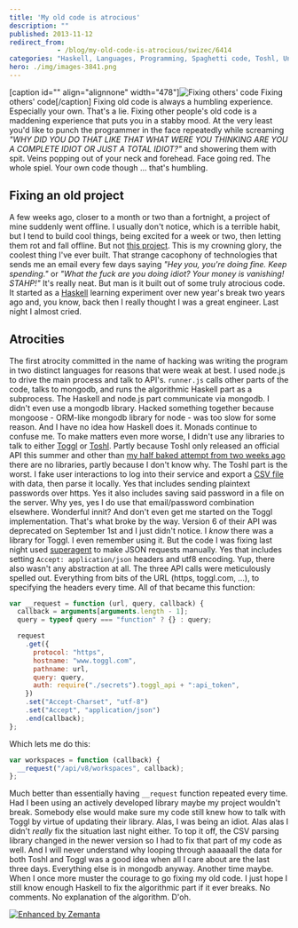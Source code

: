 ```yaml
---
title: 'My old code is atrocious'
description: ""
published: 2013-11-12
redirect_from: 
            - /blog/my-old-code-is-atrocious/swizec/6414
categories: "Haskell, Languages, Programming, Spaghetti code, Toshl, Uncategorized"
hero: ./img/images-3841.png
---
```

\[caption id=&quot;&quot; align=&quot;alignnone&quot; width=&quot;478&quot;]![Fixing others' code](./img/images-3841.png "Fixing others' code") Fixing others&#x27; code\[/caption] Fixing old code is always a humbling experience. Especially your own. That&#x27;s a lie. Fixing other people&#x27;s old code is a maddening experience that puts you in a stabby mood. At the very least you&#x27;d like to punch the programmer in the face repeatedly while screaming _&quot;WHY DID YOU DO THAT LIKE THAT WHAT WERE YOU THINKING ARE YOU A COMPLETE IDIOT OR JUST A TOTAL IDIOT?&quot;_ and showering them with spit. Veins popping out of your neck and forehead. Face going red. The whole spiel. Your own code though ... that&#x27;s humbling.

## Fixing an old project

A few weeks ago, closer to a month or two than a fortnight, a project of mine suddenly went offline. I usually don&#x27;t notice, which is a terrible habit, but I tend to build cool things, being excited for a week or two, then letting them rot and fall offline. But not [this project](https://github.com/Swizec/Personal-Runway). This is my crowning glory, the coolest thing I&#x27;ve ever built. That strange cacophony of technologies that sends me an email every few days saying _&quot;Hey you, you&#x27;re doing fine. Keep spending.&quot;_ or _&quot;What the fuck are you doing idiot? Your money is vanishing! STAHP!&quot;_ It&#x27;s really neat. But man is it built out of some truly atrocious code. It started as a [Haskell](http://haskell.org "Haskell (programming language)") learning experiment over new year&#x27;s break two years ago and, you know, back then I really thought I was a great engineer. Last night I almost cried.

## Atrocities

The first atrocity committed in the name of hacking was writing the program in two distinct languages for reasons that were weak at best. I used node.js to drive the main process and talk to API&#x27;s. `runner.js` calls other parts of the code, talks to mongodb, and runs the algorithmic Haskell part as a subprocess. The Haskell and node.js part communicate via mongodb. I didn&#x27;t even use a mongodb library. Hacked something together because mongoose - ORM-like mongodb library for node - was too slow for some reason. And I have no idea how Haskell does it. Monads continue to confuse me. To make matters even more worse, I didn&#x27;t use any libraries to talk to either [Toggl](http://www.toggl.com "Toggl.com") or [Toshl](http://toshl.com/). Partly because Toshl only released an official API this summer and other than [my half baked attempt from two weeks ago](http://swizec.com/blog/about-achieving-polymorphism-in-javascript/swizec/6370) there are no libraries, partly because I don&#x27;t know why. The Toshl part is the worst. I fake user interactions to log into their service and export a [CSV file](http://en.wikipedia.org/wiki/Comma-separated_values "Comma-separated values") with data, then parse it locally. Yes that includes sending plaintext passwords over https. Yes it also includes saving said password in a file on the server. Why yes, yes I do use that email/password combination elsewhere. Wonderful innit? And don&#x27;t even get me started on the Toggl implementation. That&#x27;s what broke by the way. Version 6 of their API was deprecated on September 1st and I just didn&#x27;t notice. I _know_ there was a library for Toggl. I even remember using it. But the code I was fixing last night used [superagent](https://github.com/visionmedia/superagent) to make JSON requests manually. Yes that includes setting `Accept: application/json` headers and utf8 encoding. Yup, there also wasn&#x27;t any abstraction at all. The three API calls were meticulously spelled out. Everything from bits of the URL (https, toggl.com, ...), to specifying the headers every time. All of that became this function:

```javascript
var __request = function (url, query, callback) {
  callback = arguments[arguments.length - 1];
  query = typeof query === "function" ? {} : query;

  request
    .get({
      protocol: "https",
      hostname: "www.toggl.com",
      pathname: url,
      query: query,
      auth: require("./secrets").toggl_api + ":api_token",
    })
    .set("Accept-Charset", "utf-8")
    .set("Accept", "application/json")
    .end(callback);
};
```

Which lets me do this:

```javascript
var workspaces = function (callback) {
  __request("/api/v8/workspaces", callback);
};
```

Much better than essentially having `__request` function repeated every time. Had I been using an actively developed library maybe my project wouldn&#x27;t break. Somebody else would make sure my code still knew how to talk with Toggl by virtue of updating their library. Alas, I was being an idiot. Alas alas I didn&#x27;t _really_ fix the situation last night either. To top it off, the CSV parsing library changed in the newer version so I had to fix that part of my code as well. And I will never understand why looping through aaaaaall the data for both Toshl and Toggl was a good idea when all I care about are the last three days. Everything else is in mongodb anyway. Another time maybe. When I once more muster the courage to go fixing my old code. I just hope I still know enough Haskell to fix the algorithmic part if it ever breaks. No comments. No explanation of the algorithm. D&#x27;oh.

[![Enhanced by Zemanta](http://img.zemanta.com/zemified_e.png?x-id=36ac71d4-54e8-45d0-a899-64e537bd545a)](http://www.zemanta.com/?px "Enhanced by Zemanta")
